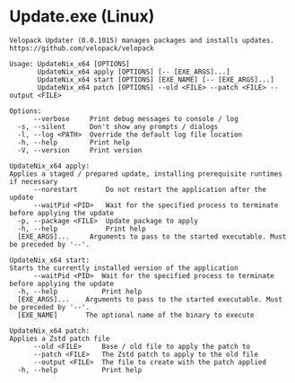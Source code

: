 # Update.exe (Linux)
```
Velopack Updater (0.0.1015) manages packages and installs updates.
https://github.com/velopack/velopack

Usage: UpdateNix_x64 [OPTIONS]
       UpdateNix_x64 apply [OPTIONS] [-- [EXE_ARGS]...]
       UpdateNix_x64 start [OPTIONS] [EXE_NAME] [-- [EXE_ARGS]...]
       UpdateNix_x64 patch [OPTIONS] --old <FILE> --patch <FILE> --output <FILE>

Options:
      --verbose     Print debug messages to console / log
  -s, --silent      Don't show any prompts / dialogs
  -l, --log <PATH>  Override the default log file location
  -h, --help        Print help
  -V, --version     Print version

UpdateNix_x64 apply:
Applies a staged / prepared update, installing prerequisite runtimes if necessary
      --norestart       Do not restart the application after the update
      --waitPid <PID>   Wait for the specified process to terminate before applying the update
  -p, --package <FILE>  Update package to apply
  -h, --help            Print help
  [EXE_ARGS]...     Arguments to pass to the started executable. Must be preceded by '--'.

UpdateNix_x64 start:
Starts the currently installed version of the application
      --waitPid <PID>  Wait for the specified process to terminate before applying the update
  -h, --help           Print help
  [EXE_ARGS]...    Arguments to pass to the started executable. Must be preceded by '--'.
  [EXE_NAME]       The optional name of the binary to execute

UpdateNix_x64 patch:
Applies a Zstd patch file
      --old <FILE>     Base / old file to apply the patch to
      --patch <FILE>   The Zstd patch to apply to the old file
      --output <FILE>  The file to create with the patch applied
  -h, --help           Print help



```